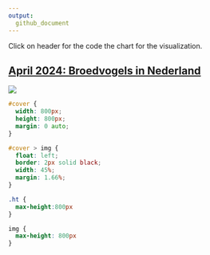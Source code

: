 ```yaml
---
output: 
  github_document
---
```


Click on header for the code the chart for the visualization.

## [April 2024: Broedvogels in Nederland](https://github.com/Willem-Jelle/Projects/blob/main/2024-04_broedvogels/2024-04_broedvogels_code.R)

<a href='https://github.com/Willem-Jelle/Projects/blob/main/2024-04_broedvogels/2024-04_broedvogels_viz_01.png'>
  <img src='2024-04_broedvogels/2024-04_broedvogels_viz_01.png'/></a>
  
```css
#cover {
  width: 800px;
  height: 800px;
  margin: 0 auto;
}

#cover > img {
  float: left;
  border: 2px solid black;
  width: 45%;
  margin: 1.66%;
}

.ht {
  max-height:800px
}

img {
  max-height: 800px
}
```





